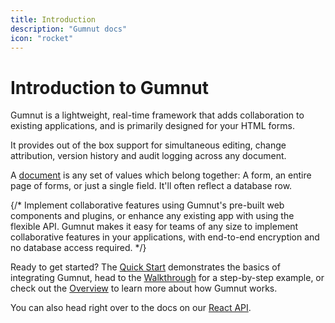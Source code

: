 ```yaml
---
title: Introduction
description: "Gumnut docs"
icon: "rocket"
---
```


# Introduction to Gumnut

Gumnut is a lightweight, real-time framework that adds collaboration to existing applications, and is primarily designed for your HTML forms.

It provides out of the box support for simultaneous editing, change attribution, version history and audit logging across any document.

<Tip>A [document](/guides/documents) is any set of values which belong together: A form, an entire page of forms, or just a single field.
It'll often reflect a database row.</Tip>

{/* Implement collaborative features using Gumnut's pre-built web components and plugins, or enhance any existing app with using the flexible API. Gumnut makes it easy for teams of any size to implement collaborative features in your applications, with end-to-end encryption and no database access required. */}

Ready to get started?
The [Quick Start](quickstart) demonstrates the basics of integrating Gumnut, head to the [Walkthrough](/guides/walkthrough) for a step-by-step example, or check out the [Overview](/concepts/overview) to learn more about how Gumnut works.

You can also head right over to the docs on our [React API](/components/react).
